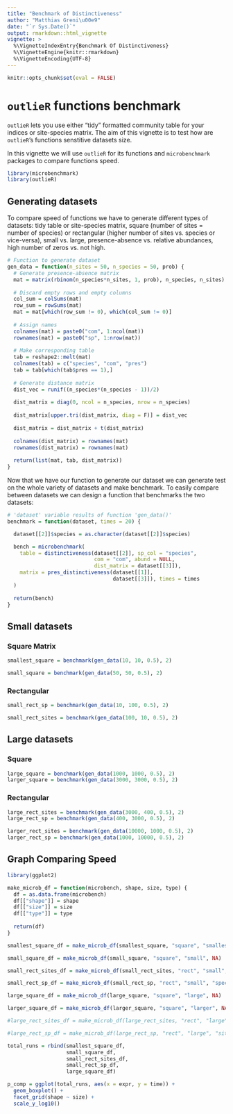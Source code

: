 ```yaml
---
title: "Benchmark of Distinctiveness"
author: "Matthias Greni\u00e9"
date: "`r Sys.Date()`"
output: rmarkdown::html_vignette
vignette: >
  %\VignetteIndexEntry{Benchmark Of Distinctiveness}
  %\VignetteEngine{knitr::rmarkdown}
  %\VignetteEncoding{UTF-8}
---
```


```r
knitr::opts_chunk$set(eval = FALSE)
```


# `outlieR` functions benchmark

`outlieR` lets you use either "tidy" formatted community table for your indices or site-species matrix. The aim of this vignette is to test how are `outlieR`'s functions senstitive datasets size.

In this vignette we will use `outlieR` for its functions and `microbenchmark` packages to compare functions speed.

```r
library(microbenchmark)
library(outlieR)
```



## Generating datasets

To compare speed of functions we have to generate different types of datasets: tidy table or site-species matrix, square (number of sites = number of species) or rectangular (higher number of sites vs. species or vice-versa), small vs. large, presence-absence vs. relative abundances, high number of zeros vs. not high.

```r
# Function to generate dataset
gen_data = function(n_sites = 50, n_species = 50, prob) {
  # Generate presence-absence matrix
  mat = matrix(rbinom(n_species*n_sites, 1, prob), n_species, n_sites)
  
  # Discard empty rows and empty columns
  col_sum = colSums(mat)
  row_sum = rowSums(mat)
  mat = mat[which(row_sum != 0), which(col_sum != 0)]
  
  # Assign names
  colnames(mat) = paste0("com", 1:ncol(mat))
  rownames(mat) = paste0("sp", 1:nrow(mat))
  
  # Make corresponding table
  tab = reshape2::melt(mat)
  colnames(tab) = c("species", "com", "pres")
  tab = tab[which(tab$pres == 1),]
  
  # Generate distance matrix
  dist_vec = runif((n_species*(n_species - 1))/2)
  
  dist_matrix = diag(0, ncol = n_species, nrow = n_species)
  
  dist_matrix[upper.tri(dist_matrix, diag = F)] = dist_vec
  
  dist_matrix = dist_matrix + t(dist_matrix)
  
  colnames(dist_matrix) = rownames(mat)
  rownames(dist_matrix) = rownames(mat)
  
  return(list(mat, tab, dist_matrix))
}
```

Now that we have our function to generate our dataset we can generate test on the whole variety of datasets and make benchmark. To easily compare between datasets we can design a function that benchmarks the two datasets:

```r
# 'dataset' variable results of function 'gen_data()'
benchmark = function(dataset, times = 20) {

  dataset[[2]]$species = as.character(dataset[[2]]$species)

  bench = microbenchmark(
    table = distinctiveness(dataset[[2]], sp_col = "species",
                            com = "com", abund = NULL,
                            dist_matrix = dataset[[3]]),
    matrix = pres_distinctiveness(dataset[[1]],
                                  dataset[[3]]), times = times
  )
  
  return(bench)
}
```



## Small datasets

### Square Matrix

```r
smallest_square = benchmark(gen_data(10, 10, 0.5), 2)

small_square = benchmark(gen_data(50, 50, 0.5), 2)
```


### Rectangular

```r
small_rect_sp = benchmark(gen_data(10, 100, 0.5), 2)

small_rect_sites = benchmark(gen_data(100, 10, 0.5), 2)
```



## Large datasets

### Square

```r
large_square = benchmark(gen_data(1000, 1000, 0.5), 2)
larger_square = benchmark(gen_data(3000, 3000, 0.5), 2)
```


### Rectangular

```r
large_rect_sites = benchmark(gen_data(3000, 400, 0.5), 2)
large_rect_sp = benchmark(gen_data(400, 3000, 0.5), 2)

larger_rect_sites = benchmark(gen_data(10000, 1000, 0.5), 2)
larger_rect_sp = benchmark(gen_data(1000, 10000, 0.5), 2)
```



## Graph Comparing Speed

```r
library(ggplot2)

make_microb_df = function(microbench, shape, size, type) {
  df = as.data.frame(microbench)
  df[["shape"]] = shape
  df[["size"]] = size
  df[["type"]] = type
  
  return(df)
}

smallest_square_df = make_microb_df(smallest_square, "square", "smallest", NA)

small_square_df = make_microb_df(small_square, "square", "small", NA)

small_rect_sites_df = make_microb_df(small_rect_sites, "rect", "small", "sites")

small_rect_sp_df = make_microb_df(small_rect_sp, "rect", "small", "species")

large_square_df = make_microb_df(large_square, "square", "large", NA)

larger_square_df = make_microb_df(larger_square, "square", "larger", NA)

#large_rect_sites_df = make_microb_df(large_rect_sites, "rect", "large", "sites")

#large_rect_sp_df = make_microb_df(large_rect_sp, "rect", "large", "sites")
```

```r
total_runs = rbind(smallest_square_df,
                   small_square_df,
                   small_rect_sites_df,
                   small_rect_sp_df,
                   large_square_df)

p_comp = ggplot(total_runs, aes(x = expr, y = time)) +
  geom_boxplot() +
  facet_grid(shape ~ size) +
  scale_y_log10()
```

